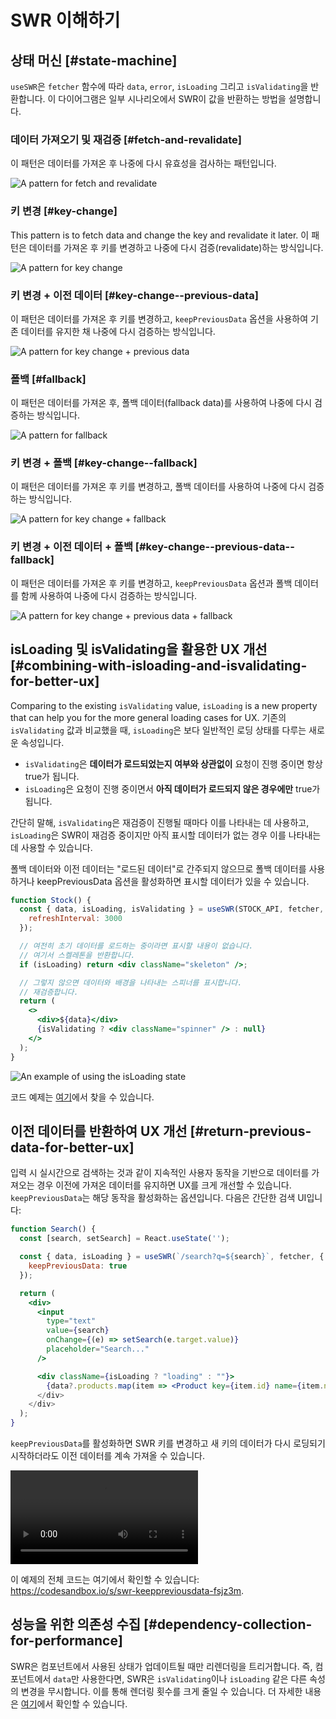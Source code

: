 
# SWR 이해하기

## 상태 머신 [#state-machine]

`useSWR`은 `fetcher` 함수에 따라 `data`, `error`, `isLoading` 그리고 `isValidating`을 반환합니다. 이 다이어그램은 일부 시나리오에서 SWR이 값을 반환하는 방법을 설명합니다.

### 데이터 가져오기 및 재검증 [#fetch-and-revalidate]

이 패턴은 데이터를 가져온 후 나중에 다시 유효성을 검사하는 패턴입니다.

![A pattern for fetch and revalidate](/img/understanding/fetch-and-revalidate.svg)

### 키 변경 [#key-change]

This pattern is to fetch data and change the key and revalidate it later.
이 패턴은 데이터를 가져온 후 키를 변경하고 나중에 다시 검증(revalidate)하는 방식입니다.

![A pattern for key change](/img/understanding/key-change.svg)

### 키 변경 + 이전 데이터 [#key-change--previous-data]

이 패턴은 데이터를 가져온 후 키를 변경하고, `keepPreviousData` 옵션을 사용하여 기존 데이터를 유지한 채 나중에 다시 검증하는 방식입니다.

![A pattern for key change + previous data](/img/understanding/key-change-previous-data.svg)

### 폴백 [#fallback]

이 패턴은 데이터를 가져온 후, 폴백 데이터(fallback data)를 사용하여 나중에 다시 검증하는 방식입니다.

![A pattern for fallback](/img/understanding/fallback.svg)

### 키 변경 + 폴백 [#key-change--fallback]

이 패턴은 데이터를 가져온 후 키를 변경하고, 폴백 데이터를 사용하여 나중에 다시 검증하는 방식입니다.

![A pattern for key change + fallback](/img/understanding/key-change-fallback.svg)

### 키 변경 + 이전 데이터 + 폴백 [#key-change--previous-data--fallback]

이 패턴은 데이터를 가져온 후 키를 변경하고, `keepPreviousData` 옵션과 폴백 데이터를 함께 사용하여 나중에 다시 검증하는 방식입니다.

![A pattern for key change + previous data + fallback](/img/understanding/key-change-previous-data-fallback.svg)

## isLoading 및 isValidating을 활용한 UX 개선 [#combining-with-isloading-and-isvalidating-for-better-ux]

Comparing to the existing `isValidating` value, `isLoading` is a new property that can help you for the more general loading cases for UX.
기존의 `isValidating` 값과 비교했을 때, `isLoading`은 보다 일반적인 로딩 상태를 다루는 새로운 속성입니다.

- `isValidating`은 **데이터가 로드되었는지 여부와 상관없이** 요청이 진행 중이면 항상 true가 됩니다.
- `isLoading`은 요청이 진행 중이면서 **아직 데이터가 로드되지 않은 경우에만** true가 됩니다.

간단히 말해, `isValidating`은 재검증이 진행될 때마다 이를 나타내는 데 사용하고, `isLoading`은 SWR이 재검증 중이지만 아직 표시할 데이터가 없는 경우 이를 나타내는 데 사용할 수 있습니다.

<Callout emoji="📝">
  폴백 데이터와 이전 데이터는 "로드된 데이터"로 간주되지 않으므로 폴백 데이터를 사용하거나 keepPreviousData 옵션을 활성화하면 표시할 데이터가 있을 수 있습니다.
</Callout>

```jsx
function Stock() {
  const { data, isLoading, isValidating } = useSWR(STOCK_API, fetcher, {
    refreshInterval: 3000
  });

  // 여전히 초기 데이터를 로드하는 중이라면 표시할 내용이 없습니다.
  // 여기서 스켈레톤을 반환합니다.
  if (isLoading) return <div className="skeleton" />;

  // 그렇지 않으면 데이터와 배경을 나타내는 스피너를 표시합니다.
  // 재검증합니다.
  return (
    <>
      <div>${data}</div>
      {isValidating ? <div className="spinner" /> : null}
    </>
  );
}
```

![An example of using the isLoading state](/img/understanding/isloading.gif)

코드 예제는 [여기](https://codesandbox.io/s/swr-isloading-jtopow)에서 찾을 수 있습니다.

## 이전 데이터를 반환하여 UX 개선 [#return-previous-data-for-better-ux]

입력 시 실시간으로 검색하는 것과 같이 지속적인 사용자 동작을 기반으로 데이터를 가져오는 경우 이전에 가져온 데이터를 유지하면 UX를 크게 개선할 수 있습니다. `keepPreviousData`는 해당 동작을 활성화하는 옵션입니다. 다음은 간단한 검색 UI입니다:

```jsx
function Search() {
  const [search, setSearch] = React.useState('');

  const { data, isLoading } = useSWR(`/search?q=${search}`, fetcher, {
    keepPreviousData: true
  });

  return (
    <div>
      <input
        type="text"
        value={search}
        onChange={(e) => setSearch(e.target.value)}
        placeholder="Search..."
      />

      <div className={isLoading ? "loading" : ""}>
        {data?.products.map(item => <Product key={item.id} name={item.name} />)
      </div>
    </div>
  );
}
```

`keepPreviousData`를 활성화하면 SWR 키를 변경하고 새 키의 데이터가 다시 로딩되기 시작하더라도 이전 데이터를 계속 가져올 수 있습니다.

<Video
  src="https://user-images.githubusercontent.com/3676859/163695903-a3eb1259-180e-41e0-821e-21c320201194.mp4"
  caption="Keep previous search results when keepPreviousData has been enabled"
  ratio={640/730}
/>

이 예제의 전체 코드는 여기에서 확인할 수 있습니다: https://codesandbox.io/s/swr-keeppreviousdata-fsjz3m.

## 성능을 위한 의존성 수집 [#dependency-collection-for-performance]

SWR은 컴포넌트에서 사용된 상태가 업데이트될 때만 리렌더링을 트리거합니다. 즉, 컴포넌트에서 `data`만 사용한다면, SWR은 `isValidating`이나 `isLoading` 같은 다른 속성의 변경을 무시합니다. 이를 통해 렌더링 횟수를 크게 줄일 수 있습니다. 더 자세한 내용은 [여기](/docs/advanced/performance#dependency-collection)에서 확인할 수 있습니다.
